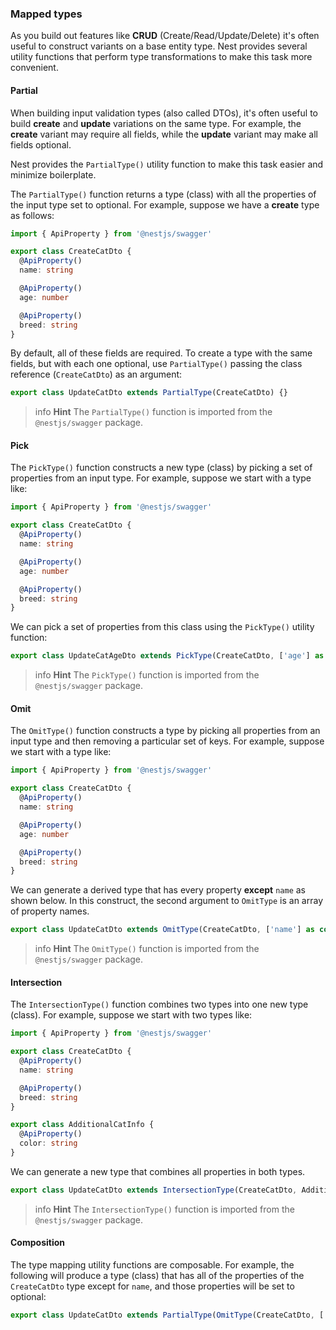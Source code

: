### Mapped types

As you build out features like **CRUD** (Create/Read/Update/Delete) it's often useful to construct variants on a base entity type. Nest provides several utility functions that perform type transformations to make this task more convenient.

#### Partial

When building input validation types (also called DTOs), it's often useful to build **create** and **update** variations on the same type. For example, the **create** variant may require all fields, while the **update** variant may make all fields optional.

Nest provides the `PartialType()` utility function to make this task easier and minimize boilerplate.

The `PartialType()` function returns a type (class) with all the properties of the input type set to optional. For example, suppose we have a **create** type as follows:

```typescript
import { ApiProperty } from '@nestjs/swagger'

export class CreateCatDto {
  @ApiProperty()
  name: string

  @ApiProperty()
  age: number

  @ApiProperty()
  breed: string
}
```

By default, all of these fields are required. To create a type with the same fields, but with each one optional, use `PartialType()` passing the class reference (`CreateCatDto`) as an argument:

```typescript
export class UpdateCatDto extends PartialType(CreateCatDto) {}
```

> info **Hint** The `PartialType()` function is imported from the `@nestjs/swagger` package.

#### Pick

The `PickType()` function constructs a new type (class) by picking a set of properties from an input type. For example, suppose we start with a type like:

```typescript
import { ApiProperty } from '@nestjs/swagger'

export class CreateCatDto {
  @ApiProperty()
  name: string

  @ApiProperty()
  age: number

  @ApiProperty()
  breed: string
}
```

We can pick a set of properties from this class using the `PickType()` utility function:

```typescript
export class UpdateCatAgeDto extends PickType(CreateCatDto, ['age'] as const) {}
```

> info **Hint** The `PickType()` function is imported from the `@nestjs/swagger` package.

#### Omit

The `OmitType()` function constructs a type by picking all properties from an input type and then removing a particular set of keys. For example, suppose we start with a type like:

```typescript
import { ApiProperty } from '@nestjs/swagger'

export class CreateCatDto {
  @ApiProperty()
  name: string

  @ApiProperty()
  age: number

  @ApiProperty()
  breed: string
}
```

We can generate a derived type that has every property **except** `name` as shown below. In this construct, the second argument to `OmitType` is an array of property names.

```typescript
export class UpdateCatDto extends OmitType(CreateCatDto, ['name'] as const) {}
```

> info **Hint** The `OmitType()` function is imported from the `@nestjs/swagger` package.

#### Intersection

The `IntersectionType()` function combines two types into one new type (class). For example, suppose we start with two types like:

```typescript
import { ApiProperty } from '@nestjs/swagger'

export class CreateCatDto {
  @ApiProperty()
  name: string

  @ApiProperty()
  breed: string
}

export class AdditionalCatInfo {
  @ApiProperty()
  color: string
}
```

We can generate a new type that combines all properties in both types.

```typescript
export class UpdateCatDto extends IntersectionType(CreateCatDto, AdditionalCatInfo) {}
```

> info **Hint** The `IntersectionType()` function is imported from the `@nestjs/swagger` package.

#### Composition

The type mapping utility functions are composable. For example, the following will produce a type (class) that has all of the properties of the `CreateCatDto` type except for `name`, and those properties will be set to optional:

```typescript
export class UpdateCatDto extends PartialType(OmitType(CreateCatDto, ['name'] as const)) {}
```

